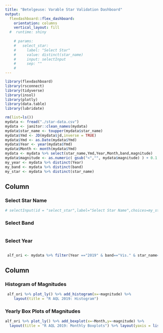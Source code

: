 ---
title: "Betelgeuse: Varable Star Validation Dashboard"
output: 
  flexdashboard::flex_dashboard:
    orientation: columns
    vertical_layout: fill
  #  runtime: shiny
    
    # params:
    #   select_star:
    #     label: "Select Star"
    #     value: distinct(star_name)
    #     input: selectInput
    #     sep: ""
    # 
---

```{r global, include=FALSE}
library(flexdashboard)
library(rsconnect)
library(tidyverse)
library(insol)
library(plotly)
library(data.table)
library(lubridate)

rm(list=ls())
mydata <- fread("./star-data.csv")
mydata <- janitor::clean_names(mydata)
mydata$star_name <- toupper(mydata$star_name)
mydata$Ymd <- JD(mydata$jd,inverse = TRUE)
mydata$Ymd <- as.Date(mydata$Ymd)
mydata$Year <- year(mydata$Ymd)
mydata$Month <- month(mydata$Ymd)
mydata <- mydata %>% select(star_name,Ymd,Year,Month,band,magnitude)
mydata$magnitude <- as.numeric( gsub("<","", mydata$magnitude) ) + 0.1
my_year <- mydata %>% distinct(Year)
my_band <- mydata %>% distinct(band)
my_star <- mydata %>% distinct(star_name)

```
## Column {data-width=250}


### Select Star Name
```{r}
# selectInput(id = "select_star",label="Select Star Name",choices=my_star)
```

### Select Band

```{r}
```

### Select Year
```{r}

```
```{r}
 alf_ori <- mydata %>% filter(Year =="2019" & band=="Vis." & star_name=="R AQL") 
```
## Column {data-width=750}


### Histogram of Magnitudes

```{r}

 alf_ori %>% plot_ly() %>% add_histogram(x=~magnitude) %>%
    layout(title = "R AQL 2019: Histogram")

```

### Yearly Box Plots of Magnitudes

```{r}
alf_ori %>% plot_ly() %>% add_boxplot(x=~Month,y=~magnitude) %>%
  layout(title = "R AQL 2019: Monthly Boxplots") %>% layout(yaxis = list(autorange = "reversed"))
```


